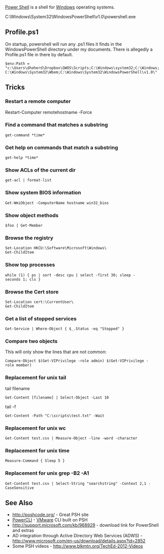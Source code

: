 [[Power Shell]] is a shell for [[Windows]] operating systems.

C:\Windows\System32\WindowsPowerShell\v1.0\powershell.exe

== Profile.ps1 ==

On startup, powershell will run any .ps1 files it finds in the WindowsPowerShell directory under my documents.  There is allegedly a Profile.ps1 file in there by default.

<code>$env:Path = "c:\Users\dhoherd\Dropbox\GWOS\Scripts;C:\Windows\system32;C:\Windows;C:\Windows\System32\Wbem;C:\Windows\System32\WindowsPowerShell\v1.0\"</code>

== Tricks ==

=== Restart a remote computer ===
Restart-Computer remotehostname -Force

=== Find a command that matches a substring ===
 get-command *time*

=== Get help on commands that match a substring ===
 get-help *time*

=== Show ACLs of the current dir ===
 get-acl | format-list

=== Show system BIOS information ===
 Get-WmiObject -ComputerName hostname win32_bios

=== Show object methods ===
 $foo | Get-Member

=== Browse the registry ===
 Set-Location HKCU:\Software\Microsoft\Windows\<br>
Get-ChildItem

=== Show top processes ===
 while (1) { ps | sort -desc cpu | select -first 30; sleep -seconds 1; cls }

=== Browse the Cert store ===
 Set-Location cert:\CurrentUser\<br>
Get-ChildItem

=== Get a list of stopped services ===

 Get-Service | Where-Object { $_.Status -eq "Stopped" }

=== Compare two objects ===

This will only show the lines that are not common:
 Compare-Object $(Get-VIPrivilege -role admin) $(Get-VIPrivilege -role member)

=== Replacement for unix tail ===

tail filename
 Get-Content [filename] | Select-Object -Last 10
tail -f
 Get-Content -Path "C:\scripts\test.txt" -Wait

=== Replacement for unix wc ===

 Get-Content test.csv | Measure-Object -line -word -character

=== Replacement for unix time ===

 Measure-Command { Sleep 5 }

=== Replacement for unix grep -B2 -A1 ===

 Get-Content test.csv | Select-String "searchstring" -Context 2,1 -CaseSensitive

== See Also ==

* http://poshcode.org/ - Great PSH site
* [[PowerCLI]] - [[VMware]] CLI built on PSH
* http://support.microsoft.com/kb/968929 - download link for PowerShell and extras
* AD integration through Active Directory Web Services (ADWS) - http://www.microsoft.com/en-us/download/details.aspx?id=2852
* Some PSH videos - http://www.blkmtn.org/TechEd-2012-Videos
